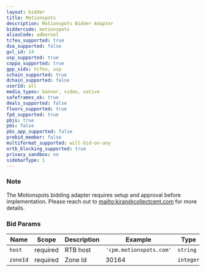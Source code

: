 ```yaml
---
layout: bidder
title: Motionspots
description: Motionspots Bidder Adaptor
biddercode: motionspots
aliasCode: adkernel
tcfeu_supported: true
dsa_supported: false
gvl_id: 14
usp_supported: true
coppa_supported: true
gpp_sids: tcfeu, usp
schain_supported: true
dchain_supported: false
userId: all
media_types: banner, video, native
safeframes_ok: true
deals_supported: false
floors_supported: true
fpd_supported: true
pbjs: true
pbs: false
pbs_app_supported: false
prebid_member: false
multiformat_supported: will-bid-on-any
ortb_blocking_supported: true
privacy_sandbox: no
sidebarType: 1
---
```


### Note

The Motionspots bidding adapter requires setup and approval before implementation. Please reach out to [mailto:kiran@collectcent.com](kiran@collectcent.com) for more details.

### Bid Params


| Name     | Scope    | Description           | Example                   | Type     |
|----------|----------|-----------------------|---------------------------|----------|
| `host`   | required | RTB host | `'cpm.motionspots.com'` | `string` |
| `zoneId` | required | Zone Id           | 30164                 | `integer` |
